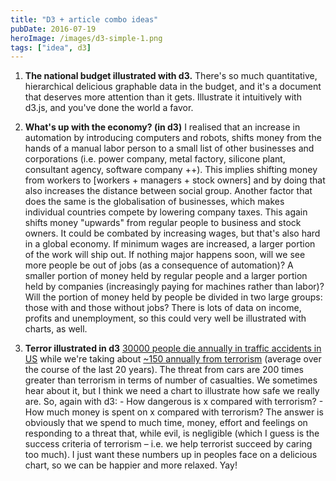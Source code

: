 ```yaml
---
title: "D3 + article combo ideas"
pubDate: 2016-07-19
heroImage: /images/d3-simple-1.png
tags: ["idea", d3]
---
```


1.  **The national budget illustrated with d3.** There's so much quantitative, hierarchical delicious graphable data in the budget, and it's a document that deserves more attention than it gets. Illustrate it intuitively with d3.js, and you've done the world a favor.

2.  **What's up with the economy? (in d3)** I realised that an increase in automation by introducing computers and robots, shifts money from the hands of a manual labor person to a small list of other businesses and corporations (i.e. power company, metal factory, silicone plant, consultant agency, software company ++). This implies shifting money from workers to [workers + managers + stock owners] and by doing that also increases the distance between social group. Another factor that does the same is the globalisation of businesses, which makes individual countries compete by lowering company taxes. This again shifts money "upwards" from regular people to business and stock owners. It could be combated by increasing wages, but that's also hard in a global economy. If minimum wages are increased, a larger portion of the work will ship out. If nothing major happens soon, will we see more people be out of jobs (as a consequence of automation)? A smaller portion of money held by regular people and a larger portion held by companies (increasingly paying for machines rather than labor)? Will the portion of money held by people be divided in two large groups: those with and those without jobs? There is lots of data on income, profits and unemployment, so this could very well be illustrated with charts, as well.

3.  **Terror illustrated in d3** [30000 people die annually in traffic accidents in US](https://en.wikipedia.org/wiki/List_of_motor_vehicle_deaths_in_U.S._by_year) while we're taking about [~150 annually from terrorism](https://www.start.umd.edu/pubs/START_AmericanTerrorismDeaths_FactSheet_Oct2015.pdf) (average over the course of the last 20 years). The threat from cars are 200 times greater than terrorism in terms of number of casualties. We sometimes hear about it, but I think we need a chart to illustrate how safe we really are. So, again with d3: - How dangerous is x compared with terrorism? - How much money is spent on x compared with terrorism? The answer is obviously that we spend to much time, money, effort and feelings on responding to a threat that, while evil, is negligible (which I guess is the success criteria of terrorism – i.e. we help terrorist succeed by caring too much). I just want these numbers up in peoples face on a delicious chart, so we can be happier and more relaxed. Yay!
